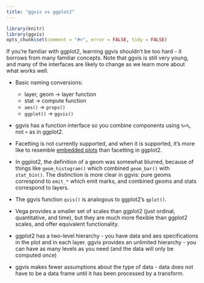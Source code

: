 ```yaml
---
title: "ggvis vs ggplot2"
---
```


<!--
%\VignetteEngine{knitr}
%\VignetteIndexEntry{ggvis vs ggplot2}
-->

```r
library(knitr)
library(ggvis)
opts_chunk$set(comment = "#>", error = FALSE, tidy = FALSE)
```

If you're familiar with ggplot2, learning ggvis shouldn't be too hard - it
borrows from many familiar concepts.  Note that ggvis is still very young,
and many of the interfaces are likely to change as we learn more about what
works well.

* Basic naming conversions: 
    * layer, geom -> layer function
    * stat -> compute function
    * `aes()` -> `props()`
    * `ggplot()` -> `ggvis()`
  
* ggvis has a function interface so you combine components using `%>%`, 
  not `+` as in ggplot2.

* Facetting is not currently supported, and when it is supported, it's more
  like to resemble [embedded plots](http://vita.had.co.nz/papers/embedded-plots.html)
  than facetting in ggplot2.

* In ggplot2, the definition of a geom was somewhat blurred, because of things
  like `geom_histogram()` which combined `geom_bar()` with `stat_bin()`. The
  distinction is more clear in ggvis: pure geoms correspond to `emit_*` which
  emit marks, and combined geoms and stats correspond to layers.

* The ggvis function `qvis()` is analogous to ggplot2's `qplot()`.

* Vega provides a smaller set of scales than ggplot2 (just ordinal,
  quantitative, and time), but they are much more flexible than ggplot2 scales,
  and offer equivalent functionality.

* ggplot2 has a two-level hierarchy - you have data and aes specifications in
  the plot and in each layer. ggvis provides an unlimited hierarchy - you can
  have as many levels as you need (and the data will only be computed once)

* ggvis makes fewer assumptions about the type of data - data does not have
  to be a data frame until it has been processed by a transform.
